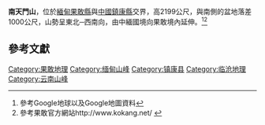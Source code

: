 '''南天門山'''，位於[[緬甸|緬甸]][[果敢縣|果敢縣]]與[[中國|中國]][[鎮康縣|鎮康縣]]交界，高2199公尺{{R|:0|p=48}}，與南側的盆地落差1000公尺，山勢呈東北─西南向，由中緬國境向果敢境內延伸。<ref>參考Google地球以及Google地圖資料</ref><ref>參考果敢官方網站http://www.kokang.net/ {{Wayback|url=http://www.kokang.net/ |date=20090822072704 }}</ref>

==參考文獻==
{{reflist|
<ref name=":0">{{cite book|author=魯成旺|title=《果敢志》|year=2012|publisher=天馬出版|location=香港|isbn=9789624502084}}</ref>
}}

[[Category:果敢地理|Category:果敢地理]]
[[Category:缅甸山峰|Category:缅甸山峰]]
[[Category:镇康县|Category:镇康县]]
[[Category:临沧地理|Category:临沧地理]]
[[Category:云南山峰|Category:云南山峰]]


{{Asia-geo-stub}}